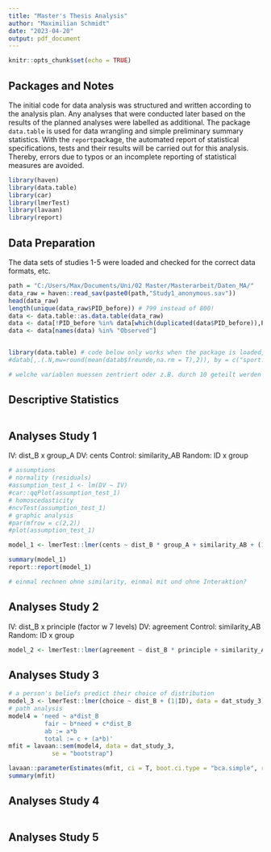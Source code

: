```yaml
---
title: "Master's Thesis Analysis"
author: "Maximilian Schmidt"
date: "2023-04-20"
output: pdf_document
---
```


```r
knitr::opts_chunk$set(echo = TRUE)
```

## Packages and Notes
The initial code for data analysis was structured and written according to the analysis plan. Any analyses that were conducted later based on the results of the planned analyses were labelled as additional.
The package `data.table` is used for data wrangling and simple preliminary summary statistics.
With the `report`package, the automated report of statistical specifications, tests and their results will be carried out for this analysis. Thereby, errors due to typos or an incomplete reporting of statistical measures are avoided.

```r
library(haven)
library(data.table)
library(car)
library(lmerTest)
library(lavaan)
library(report)
```

## Data Preparation
The data sets of studies 1-5 were loaded and checked for the correct data formats, etc.
```r
path = "C:/Users/Max/Documents/Uni/02 Master/Masterarbeit/Daten_MA/"
data_raw = haven::read_sav(paste0(path,"Study1_anonymous.sav"))
head(data_raw)
length(unique(data_raw$PID_before)) # 799 instead of 800!
data <- data.table::as.data.table(data_raw)
data <- data[!PID_before %in% data[which(duplicated(data$PID_before)),PID_before][1]] # exclude rows with same PID --> now 798 unique rows
data <- data[names(data) %in% "Observed"]


library(data.table) # code below only works when the package is loaded, since .N and .() cannot be retrieved from the package using ::
#datab[,.(.N,mw=round(mean(datab$freunde,na.rm = T),2)), by = c("sport.jn", "bochum")]

# welche variablen muessen zentriert oder z.B. durch 10 geteilt werden (Skala)?
```


## Descriptive Statistics
```r

```

## Analyses Study 1
IV: dist_B x group_A 
DV: cents
Control: similarity_AB
Random: ID x group
```r
# assumptions
# normality (residuals)
#assumption_test_1 <- lm(DV ~ IV)
#car::qqPlot(assumption_test_1)
# homoscedasticity
#ncvTest(assumption_test_1)
# graphic analysis
#par(mfrow = c(2,2))
#plot(assumption_test_1)

model_1 <- lmerTest::lmer(cents ~ dist_B * group_A + similarity_AB + (1|ID) + (1|group), data = dat_study_1)

summary(model_1)
report::report(model_1)

# einmal rechnen ohne similarity, einmal mit und ohne Interaktion?
```

## Analyses Study 2
IV: dist_B x principle (factor w 7 levels) 
DV: agreement
Control: similarity_AB
Random: ID x group
```r
model_2 <- lmerTest::lmer(agreement ~ dist_B * principle + similarity_AB + (1|ID) + (1|group), data = dat_study_2)

```

## Analyses Study 3
```r
# a person's beliefs predict their choice of distribution
model_3 <- lmerTest::lmer(choice ~ dist_B + (1|ID), data = dat_study_3)
# path analysis
model4 = 'need ~ a*dist_B
          fair ~ b*need + c*dist_B
          ab := a*b
          total := c + (a*b)'
mfit = lavaan::sem(model4, data = dat_study_3,
            se = "bootstrap")

lavaan::parameterEstimates(mfit, ci = T, boot.ci.type = "bca.simple", rsquare=T)
summary(mfit)

```

## Analyses Study 4
```r

```

## Analyses Study 5
```r

```
